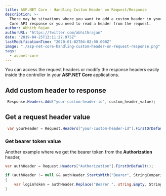 ```yaml
---
title: ASP.NET Core - Handling Custom Header on Request/Response
description: >-
  There may be situations where you want to add a custom header in your ASP.NET
  Core API response or you need to read a header from the request.
author: Abhith Rajan
authorURL: "https://twitter.com/abhithrajan"
date: "2019-04-25T12:11:27.975Z"
lastModificationTime: "2020-01-02T04:02:00.000Z"
image: "./asp-net-core-handling-custom-header-on-request-response.png"
tags:
  - aspnet-core
---
```


You can access the request headers or modify the response headers easily inside the controller in your **ASP.NET Core** applications.

## Add custom header to response

```csharp
 Response.Headers.Add("your-custom-header-id", custom_header_value);
```

## Get a request header value

```csharp
 var yourHeader = Request.Headers["your-custom-header-id"].FirstOrDefault();
```

### Get bearer token value

Another example where we get the bearer token from the **Authorization** header,

```cs
var authHeader = Request.Headers["Authorization"].FirstOrDefault();

if (authHeader != null && authHeader.StartsWith("Bearer", StringComparison.OrdinalIgnoreCase))
{
    var loginToken = authHeader.Replace("Bearer ", string.Empty, StringComparison.OrdinalIgnoreCase);
}
```
